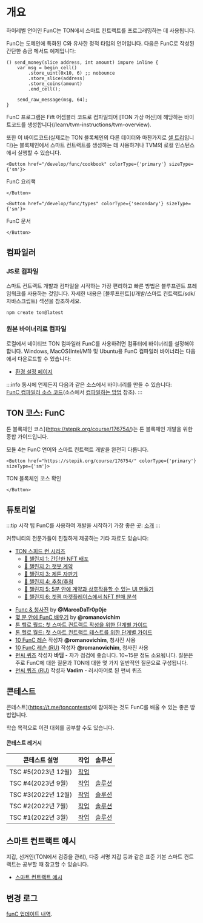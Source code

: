 
# 개요

하이레벨 언어인 FunC는 TON에서 스마트 컨트랙트를 프로그래밍하는 데 사용됩니다.

FunC는 도메인에 특화된 C와 유사한 정적 타입의 언어입니다.
다음은 FunC로 작성된 간단한 송금 메서드 예제입니다:

```func
() send_money(slice address, int amount) impure inline {
    var msg = begin_cell()
        .store_uint(0x10, 6) ;; nobounce
        .store_slice(address)
        .store_coins(amount)
        .end_cell();

    send_raw_message(msg, 64);
}
```

FunC 프로그램은 Fift 어셈블러 코드로 컴파일되어 [TON 가상 머신]에 해당하는 바이트코드를 생성합니다(/learn/tvm-instructions/tvm-overview).

또한 이 바이트코드(실제로는 TON 블록체인의 다른 데이터와 마찬가지로 [셀 트리](/학습/개요/셀)입니다)는 블록체인에서 스마트 컨트랙트를 생성하는 데 사용하거나 TVM의 로컬 인스턴스에서 실행할 수 있습니다.

```mdx-code-block
<Button href="/develop/func/cookbook" colorType={'primary'} sizeType={'sm'}>
```

FunC 요리책

```mdx-code-block
</Button>
```

```mdx-code-block
<Button href="/develop/func/types" colorType={'secondary'} sizeType={'sm'}>
```

FunC 문서

```mdx-code-block
</Button>
```

## 컴파일러

### JS로 컴파일

스마트 컨트랙트 개발과 컴파일을 시작하는 가장 편리하고 빠른 방법은 블루프린트 프레임워크를 사용하는 것입니다. 자세한 내용은 [블루프린트](/개발/스마트 컨트랙트/sdk/자바스크립트) 섹션을 참조하세요.

```bash
npm create ton@latest
```

### 원본 바이너리로 컴파일

로컬에서 네이티브 TON 컴파일러 FunC를 사용하려면 컴퓨터에 바이너리를 설정해야 합니다. Windows, MacOS(Intel/M1) 및 Ubuntu용 FunC 컴파일러 바이너리는 다음에서 다운로드할 수 있습니다:

- [환경 설정 페이지](/개발/스마트-계약/환경/설치)

:::info
동시에 언제든지 다음과 같은 소스에서 바이너리를 만들 수 있습니다:\
[FunC 컴파일러 소스 코드](https://github.com/ton-blockchain/ton/tree/master/crypto/func)(소스에서 [컴파일하는 방법](/develop/howto/compile#func) 참조).
:::

## TON 코스: FunC

톤 블록체인 코스](https://stepik.org/course/176754/)는 톤 블록체인 개발을 위한 종합 가이드입니다.

모듈 4는 FunC 언어와 스마트 컨트랙트 개발을 완전히 다룹니다.

```mdx-code-block
<Button href="https://stepik.org/course/176754/" colorType={'primary'} sizeType={'sm'}>
```

TON 블록체인 코스 확인

```mdx-code-block
</Button>
```

## 튜토리얼

:::tip 시작 팁
FunC를 사용하여 개발을 시작하기 가장 좋은 곳: [소개](/개발/스마트-계약/)
:::

커뮤니티의 전문가들이 친절하게 제공하는 기타 자료도 있습니다:

- [TON 스피드 런 시리즈](https://tonspeedrun.com/)
  - [🚩 챌린지 1: 간단한 NFT 배포](https://github.com/romanovichim/TONQuest1)
  - [🚩 챌린지 2: 챗봇 계약](https://github.com/romanovichim/TONQuest2)
  - [🚩 챌린지 3: 제톤 자판기](https://github.com/romanovichim/TONQuest3)
  - [🚩 챌린지 4: 추첨/추첨](https://github.com/romanovichim/TONQuest4)
  - [🚩 챌린지 5: 5분 안에 계약과 상호작용할 수 있는 UI 만들기](https://github.com/romanovichim/TONQuest5)
  - [🚩 챌린지 6: 겟젬 마켓플레이스에서 NFT 판매 분석](https://github.com/romanovichim/TONQuest6)

<!---->

- [Func & 청사진](https://www.youtube.com/watch?v=7omBDfSqGfA&list=PLtUBO1QNEKwtO_zSyLj-axPzc9O9rkmYa) by **@MarcoDaTr0p0je**
- [몇 분 안에 FunC 배우기](https://learnxinyminutes.com/docs/func/) by **@romanovichim**
- [톤 헬로 월드: 첫 스마트 컨트랙트 작성을 위한 단계별 가이드](https://ton-community.github.io/tutorials/02-contract/)
- [톤 헬로 월드: 첫 스마트 컨트랙트 테스트를 위한 단계별 가이드](https://ton-community.github.io/tutorials/04-testing/)
- [10 FunC 레슨](https://github.com/romanovichim/TonFunClessons_Eng) 작성자 **@romanovichim**, 청사진 사용
- [10 FunC 레슨 (RU)](https://github.com/romanovichim/TonFunClessons_ru) 작성자 **@romanovichim**, 청사진 사용
- [펀씨 퀴즈](https://t.me/toncontests/60) 작성자 **바딤** - 자가 점검에 좋습니다. 10~15분 정도 소요됩니다. 질문은 주로 FunС에 대한 질문과 TON에 대한 몇 가지 일반적인 질문으로 구성됩니다.
- [펀씨 퀴즈 (RU)](https://t.me/toncontests/58?comment=14888) 작성자 **Vadim** - 러시아어로 된 펀씨 퀴즈

## 콘테스트

콘테스트](https://t.me/toncontests)에 참여하는 것도 FunC를 배울 수 있는 좋은 방법입니다.

학습 목적으로 이전 대회를 공부할 수도 있습니다.

#### 콘테스트 레거시

| 콘테스트 설명                                  | 작업                                                                                                       | 솔루션                                                                                                                           |
| ---------------------------------------- | -------------------------------------------------------------------------------------------------------- | ----------------------------------------------------------------------------------------------------------------------------- |
| TSC #5(2023년 12월)     | [작업](https://github.com/ton-community/tsc5)                                                              |                                                                                                                               |
| TSC #4(2023년 9월)      | [작업](https://github.com/ton-community/tsc4)                                                              | [솔루션](/개발/스마트-계약/예시#톤-스마트-챌린지-4)                                                                                              |
| TSC #3(2022년 12월)     | [작업](https://github.com/ton-blockchain/func-contest3)                                                    | [솔루션](https://github.com/nns2009/TON-FunC-contest-3)                                                                          |
| TSC #2(2022년 7월)      | [작업](https://github.com/ton-blockchain/func-contest2)                                                    | [솔루션](https://github.com/ton-blockchain/func-contest2-solutions)                                                              |
| TSC #1(2022년 3월)      | [작업](https://github.com/ton-blockchain/func-contest1)                                                    | [솔루션](https://github.com/ton-blockchain/func-contest1-solutions)                                                              |

## 스마트 컨트랙트 예시

지갑, 선거인(TON에서 검증을 관리), 다중 서명 지갑 등과 같은 표준 기본 스마트 컨트랙트는 공부할 때 참고할 수 있습니다.

- [스마트 컨트랙트 예시](/개발/스마트-컨트랙트/예시)

## 변경 로그

[funC 업데이트 내역](/develop/func/changelog).
